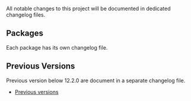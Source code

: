 

<Meta title="Changelog" />

<Banner label="Changelog" />

<Lead>All notable changes to this project will be documented in dedicated changelog files.</Lead>

## Packages

Each package has its own changelog file.

<PackageTable />

## Previous Versions

Previous version below 12.2.0 are document in a separate changelog file.

- [Previous versions](https://github.com/baloise/design-system/blob/main/CHANGELOG_v12.md)
